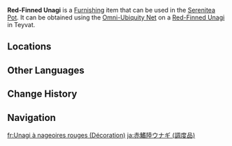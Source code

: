 {{About|the furnishing|the wildlife|Red-Finned Unagi}}
{{Furnishing Infobox
|title          = Red-Finned Unagi
|id             = 369143
|image          = Item Red-Finned Unagi (Furnishing).png
|category       = Animal
|subcategory    = Outdoor Creature
|quality        = 3
|adeptal_energy = 100
|load           = 350
|reduced_load   = 350
|description    = A slender, amphibious fish that has the peculiar habit of warming itself up at shallows or sandbanks.<br>Young unagi tend to be transparent throughout, and will only gain their beautiful vermillion ear-fins and red-and-yellow splotches as they mature. Apart from being used as high-end ingredients, they are also often kept as ornamental fish.<br>Because of their gentle nature, Unagi can live in harmony with all the creatures in the Realm Within, making them some of [[Tubby]]'s favorite companions.
|mention        = Tubby
|source1        = Omni-Ubiquity Net
}}
'''Red-Finned Unagi''' is a [[Furnishing]] item that can be used in the [[Serenitea Pot]]. It can be obtained using the [[Omni-Ubiquity Net]] on a [[Red-Finned Unagi]] in Teyvat.

==Locations==
{{Transclude|Red-Finned Unagi|Locations}}

==Other Languages==
{{Other Languages
|Transclude=Red-Finned Unagi
}}

==Change History==
{{Change History|2.3}}

==Navigation==
{{Furnishing Navbox/Living|Animal}}

[[fr:Unagi à nageoires rouges (Décoration)]]
[[ja:赤鰭陸ウナギ (調度品)]]